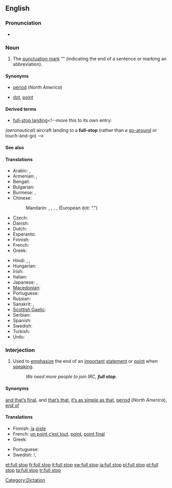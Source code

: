 ==English==

===Pronunciation===
* {{a|RP}} {{IPA|/fʊl stɒp/}}

===Noun===
{{en-noun|sg=[[full]] [[stop]]}}

# {{British|Australia|South Africa}} The [[punctuation mark]] “{{unsupported|.}}” (indicating the end of a sentence or marking an abbreviation).

====Synonyms====
* {{italbrac|indicating end of sentence}} [[period]] (''North America'')
* {{italbrac|marking an abbreviation}} [[dot]], [[point]]

====Derived terms====
* [[full-stop landing]]<!--move this to its own entry:
''(aeronautical)'' aircraft landing to a '''full-stop''' (rather than a [[go-around]] or touch-and-go)
-->

====See also====
{{punctuation }}

====Translations====
{{trans-top|The punctuation mark “.”}}
* Arabic: {{t-|ar|نقطة|f|tr=nuqTa}},  {{t|ar|علامة فصلية|f|tr=3alaama faSlíyya}}
* Armenian: {{qualifier|indicating end of sentence}} {{t-|hy|վերջակետ|tr=verǰaket}},  {{qualifier|marking an abbreviation}} {{t-|hy|կետ|tr=ket}}
* Bengali: {{qualifier|Bengali symbol}} {{t-|bn|।|sc=Beng|xs=Bengali}}
* Bulgarian: {{t+|bg|точка|f}}
* Burmese: {{qualifier|symbol}} {{t|my|။|sc=Mymr}}, {{t|my|၊|sc=Mymr}}
* Chinese:
*: Mandarin: {{t-|cmn|。|sc=Hani}} {{qualifier|Chinese symbol}}, {{t|cmn|句號|sc=Hani}},  {{t|cmn|句号|tr=jùhào|sc=Hani}} , {{t|cmn|句點|sc=Hani}},  {{t|cmn|句点|tr=jùdiǎn|sc=Hani}} (European dot: “.”)
* Czech: {{t-|cs|tečka|f}}
* Danish: {{t+|da|punktum|n}}
* Dutch: {{t+|nl|punt}}
* Esperanto: {{t|eo|punkto}}
* Finnish: {{t+|fi|piste}}
* French: {{t+|fr|point|m}}
* Greek: {{t+|el|τελεία|f}}
{{trans-mid}}
* Hindi: {{t-|hi|।|xs=Hindi}} {{qualifier|Hindi symbol}},  {{t-|hi|दंड|m|tr=da.n.d|xs=Hindi}},  {{t|hi|पूर्ण विराम|tr=pūrṇa virām|xs=Hindi}}
* Hungarian: {{t|hu|pont}}
* Irish: {{t|ga|lánstad|m}}
* Italian: {{t+|it|punto|m}}
* Japanese: {{t+|ja|。}} {{qualifier|Japanese symbol}}, {{t|ja|句点|tr=くてん, kuten}}
* [[Macedonian]]: {{t-|mk|точка|f|tr=tóčka}}
* Portuguese: {{t|pt|ponto|m}}
* Russian: {{t+|ru|точка|f|tr=tóčka}}
* Sanskrit: {{t-|sa|।|xs=Sanskrit}},  {{t-|sa|दंड|m|tr=daṇḍá|xs=Sanskrit}}
* [[Scottish Gaelic]]: {{t-|gd|stad-phuing|f|xs=Scottish Gaelic}}
* Serbian: {{t-|sr|tačka|f}}
* Spanish: {{t|es|punto|m}}
* Swedish: {{t+|sv|punkt|c}}
* Turkish: {{t+|tr|nokta}}
* Urdu: {{t-|ur|۔|xs=Urdu}} {{qualifier|Urdu symbol}}
{{trans-bottom}}

===Interjection===
{{en-interj|pos=[[full]] [[stop]]}}

# {{colloquial}} Used to [[emphasize]] the end of an [[important]] [[statement]] or [[point]] when [[speaking]].
#: ''We need more people to join IRC, '''full stop'''.''

====Synonyms====
{{sense|and nothing less}} [[and that’s final]], and [[that's that|that’s that]], [[it's as simple as that|it’s as simple as that]], [[period]] (''North America''), [[end of]]

====Translations====
{{trans-top|And nothing less}}
* Finnish: [[ja#Finnish|ja]] [[piste#Finnish|piste]]
* French: [[un point c'est tout|un point c’est tout]], [[point]], [[point final]]
* Greek: {{t|el|τελεία και παύλα}}
{{trans-mid}}
* Portuguese: {{t|pt|ponto final}}
* Swedish: {{t|sv|och därmed basta}}!, {{t|sv|punkt slut}}
{{trans-bottom}}

[[Category:Dictation]]

[[et:full stop]]
[[fr:full stop]]
[[it:full stop]]
[[sw:full stop]]
[[ja:full stop]]
[[pl:full stop]]
[[pt:full stop]]
[[ta:full stop]]
[[tr:full stop]]